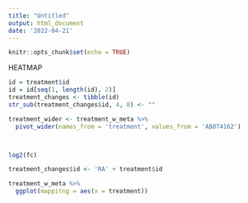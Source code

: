 ```yaml
---
title: "Untitled"
output: html_document
date: '2022-04-21'
---
```


```r
knitr::opts_chunk$set(echo = TRUE)
```


HEATMAP

```r
id = treatment$id
id = id[seq(1, length(id), 2)]
treatment_changes <- tibble(id)
str_sub(treatment_changes$id, 4, 8) <- ""

treatment_wider <- treatment_w_meta %>% 
  pivot_wider(names_from = 'treatment', values_from = 'AB074162')



log2(fc)

treatment_changes$id <- 'RA' + treatment$id

treatment_w_meta %>% 
  ggplot(mappitng = aes(x = treatment))
```







